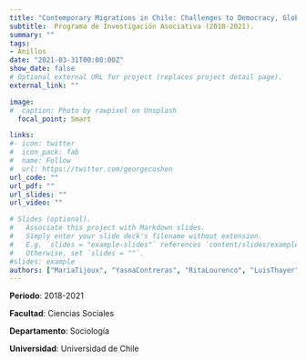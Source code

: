 ```yaml
---
title: "Contemporary Migrations in Chile: Challenges to Democracy, Global Citizenship, and Access to Non-discriminatory Rights"
subtitle:  Programa de Investigación Asociativa (2018-2021).
summary: ""
tags:
- Anillos
date: "2021-03-31T00:00:00Z"
show_date: false
# Optional external URL for project (replaces project detail page).
external_link: ""

image:
#  caption: Photo by rawpixel on Unsplash
  focal_point: Smart

links:
#- icon: twitter
#  icon_pack: fab
#  name: Follow
#  url: https://twitter.com/georgecushen
url_code: ""
url_pdf: ""
url_slides: ""
url_video: ""

# Slides (optional).
#   Associate this project with Markdown slides.
#   Simply enter your slide deck's filename without extension.
#   E.g. `slides = "example-slides"` references `content/slides/example-slides.md`.
#   Otherwise, set `slides = ""`.
#slides: example
authors: ["MariaTijoux", "YasnaContreras", "RitaLourenco", "LuisThayer", "LilianaGaldámez"]
---
```


**Periodo**: 2018-2021

**Facultad**: Ciencias Sociales

**Departamento**: Sociología

**Universidad**: Universidad de Chile

